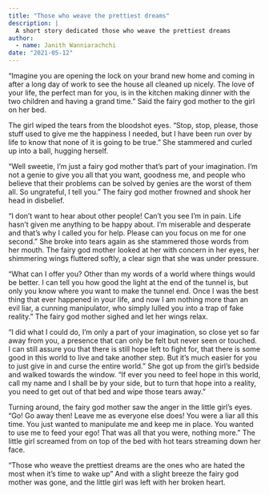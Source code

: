 ```yaml
---
title: "Those who weave the prettiest dreams"
description: |
  A short story dedicated those who weave the prettiest dreams
author:
  - name: Janith Wanniarachchi
date: "2021-05-12"
---
```


“Imagine you are opening the lock on your brand new home and coming in after a long day of work to see the house all cleaned up nicely. The love of your life, the perfect man for you, is in the kitchen making dinner with the two children and having a grand time.” Said the fairy god mother to the girl on her bed. 

The girl wiped the tears from the bloodshot eyes. “Stop, stop, please, those stuff used to give me the happiness I needed, but I have been run over by life to know that none of it is going to be true.” She stammered and curled up into a ball, hugging herself. 

“Well sweetie, I’m just a fairy god mother that’s part of your imagination. I’m not a genie to give you all that you want, goodness me, and people who believe that their problems can be solved by genies are the worst of them all. So ungrateful, I tell you.” The fairy god mother frowned and shook her head in disbelief. 

“I don’t want to hear about other people! Can’t you see I’m in pain. Life hasn’t given me anything to be happy about. I’m miserable and desperate and that’s why I called you for help. Please can you focus on me for one second.” She broke into tears again as she stammered those words from her mouth. The fairy god mother looked at her with concern in her eyes, her shimmering wings fluttered softly, a clear sign that she was under pressure. 

“What can I offer you? Other than my words of a world where things would be better. I can tell you how good the light at the end of the tunnel is, but only you know where you want to make the tunnel end. Once I was the best thing that ever happened in your life, and now I am nothing more than an evil liar, a cunning manipulator, who simply lulled you into a trap of fake reality.” The fairy god mother sighed and let her wings relax. 

“I did what I could do, I’m only a part of your imagination, so close yet so far away from you, a presence that can only be felt but never seen or touched. I can still assure you that there is still hope left to fight for, that there is some good in this world to live and take another step. But it’s much easier for you to just give in and curse the entire world.” She got up from the girl’s bedside and walked towards the window. “If ever you need to feel hope in this world, call my name and I shall be by your side, but to turn that hope into a reality, you need to get out of that bed and wipe those tears away.” 

Turning around, the fairy god mother saw the anger in the little girl’s eyes. “Go! Go away then! Leave me as everyone else does! You were a liar all this time. You just wanted to manipulate me and keep me in place. You wanted to use me to feed your ego! That was all that you were, nothing more.” The little girl screamed from on top of the bed with hot tears streaming down her face. 

“Those who weave the prettiest dreams are the ones who are hated the most when it’s time to wake up” And with a slight breeze the fairy god mother was gone, and the little girl was left with her broken heart. 